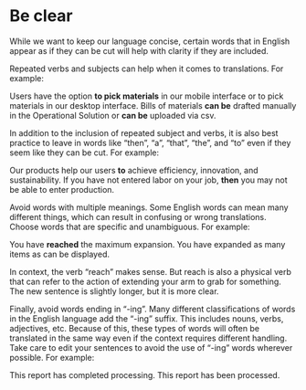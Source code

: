 # Be clear

While we want to keep our language concise, certain words that in English appear as if they can be cut will help with clarity if they are included.

Repeated verbs and subjects can help when it comes to translations. For example:

<YesExample>
  Users have the option <strong>to pick materials</strong> in our mobile
  interface or to pick materials in our desktop interface.
</YesExample>
<YesExample mb="x4">
  Bills of materials <strong>can be</strong> drafted manually in the Operational
  Solution or <strong>can be</strong> uploaded via csv.
</YesExample>

In addition to the inclusion of repeated subject and verbs, it is also best practice to leave in words like “then”, “a”, “that”, “the”, and “to” even if they seem like they can be cut. For example:

<YesExample>
  Our products help our users <strong>to</strong> achieve efficiency,
  innovation, and sustainability.
</YesExample>
<YesExample mb="x4">
  If you have not entered labor on your job, <strong>then</strong> you may not
  be able to enter production.
</YesExample>

Avoid words with multiple meanings. Some English words can mean many different things, which can result in confusing or wrong translations. Choose words that are specific and unambiguous. For example:

<NoExample>
  You have <strong>reached</strong> the maximum expansion.
</NoExample>
<YesExample mb="x4">
  You have expanded as many items as can be displayed.
</YesExample>

In context, the verb “reach” makes sense. But reach is also a physical verb that can refer to the action of extending your arm to grab for something. The new sentence is slightly longer, but it is more clear.

Finally, avoid words ending in “-ing”. Many different classifications of words in the English language add the “-ing” suffix. This includes nouns, verbs, adjectives, etc. Because of this, these types of words will often be translated in the same way even if the context requires different handling. Take care to edit your sentences to avoid the use of “-ing” words wherever possible. For example:

<NoExample>This report has completed processing.</NoExample>
<YesExample>This report has been processed.</YesExample>
